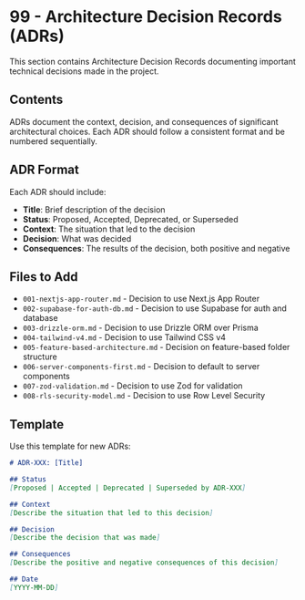# 99 - Architecture Decision Records (ADRs)

This section contains Architecture Decision Records documenting important technical decisions made in the project.

## Contents

ADRs document the context, decision, and consequences of significant architectural choices. Each ADR should follow a consistent format and be numbered sequentially.

## ADR Format

Each ADR should include:
- **Title**: Brief description of the decision
- **Status**: Proposed, Accepted, Deprecated, or Superseded
- **Context**: The situation that led to the decision
- **Decision**: What was decided
- **Consequences**: The results of the decision, both positive and negative

## Files to Add

- `001-nextjs-app-router.md` - Decision to use Next.js App Router
- `002-supabase-for-auth-db.md` - Decision to use Supabase for auth and database
- `003-drizzle-orm.md` - Decision to use Drizzle ORM over Prisma
- `004-tailwind-v4.md` - Decision to use Tailwind CSS v4
- `005-feature-based-architecture.md` - Decision on feature-based folder structure
- `006-server-components-first.md` - Decision to default to server components
- `007-zod-validation.md` - Decision to use Zod for validation
- `008-rls-security-model.md` - Decision to use Row Level Security

## Template

Use this template for new ADRs:

```markdown
# ADR-XXX: [Title]

## Status
[Proposed | Accepted | Deprecated | Superseded by ADR-XXX]

## Context
[Describe the situation that led to this decision]

## Decision
[Describe the decision that was made]

## Consequences
[Describe the positive and negative consequences of this decision]

## Date
[YYYY-MM-DD]
```
